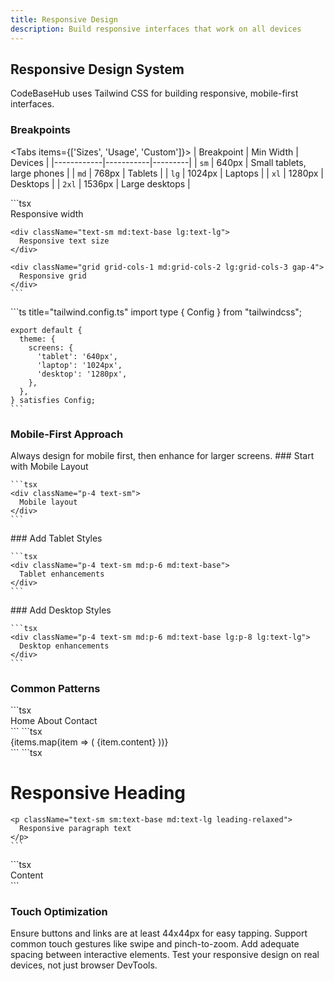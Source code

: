 ```yaml
---
title: Responsive Design
description: Build responsive interfaces that work on all devices
---
```


## Responsive Design System

CodeBaseHub uses Tailwind CSS for building responsive, mobile-first interfaces.

### Breakpoints

<Tabs items={['Sizes', 'Usage', 'Custom']}>
  <Tab value="Sizes">
    | Breakpoint | Min Width | Devices |
    |------------|-----------|---------|
    | `sm` | 640px | Small tablets, large phones |
    | `md` | 768px | Tablets |
    | `lg` | 1024px | Laptops |
    | `xl` | 1280px | Desktops |
    | `2xl` | 1536px | Large desktops |
  </Tab>

  <Tab value="Usage">
    ```tsx
    <div className="w-full sm:w-1/2 md:w-1/3 lg:w-1/4">
      Responsive width
    </div>

    <div className="text-sm md:text-base lg:text-lg">
      Responsive text size
    </div>

    <div className="grid grid-cols-1 md:grid-cols-2 lg:grid-cols-3 gap-4">
      Responsive grid
    </div>
    ```
  </Tab>

  <Tab value="Custom">
    ```ts title="tailwind.config.ts"
    import type { Config } from "tailwindcss";

    export default {
      theme: {
        screens: {
          'tablet': '640px',
          'laptop': '1024px',
          'desktop': '1280px',
        },
      },
    } satisfies Config;
    ```
  </Tab>
</Tabs>

### Mobile-First Approach

<Callout>
Always design for mobile first, then enhance for larger screens.
</Callout>

<Steps>
  <Step>
    ### Start with Mobile Layout

    ```tsx
    <div className="p-4 text-sm">
      Mobile layout
    </div>
    ```
  </Step>

  <Step>
    ### Add Tablet Styles

    ```tsx
    <div className="p-4 text-sm md:p-6 md:text-base">
      Tablet enhancements
    </div>
    ```
  </Step>

  <Step>
    ### Add Desktop Styles

    ```tsx
    <div className="p-4 text-sm md:p-6 md:text-base lg:p-8 lg:text-lg">
      Desktop enhancements
    </div>
    ```
  </Step>
</Steps>

### Common Patterns

<Accordions>
  <Accordion title="Responsive Navigation">
    ```tsx
    <nav className="flex flex-col md:flex-row gap-4">
      <Link href="/">Home</Link>
      <Link href="/about">About</Link>
      <Link href="/contact">Contact</Link>
    </nav>
    ```
  </Accordion>

  <Accordion title="Responsive Grid">
    ```tsx
    <div className="grid grid-cols-1 sm:grid-cols-2 lg:grid-cols-3 xl:grid-cols-4 gap-4">
      {items.map(item => (
        <Card key={item.id}>{item.content}</Card>
      ))}
    </div>
    ```
  </Accordion>

  <Accordion title="Responsive Typography">
    ```tsx
    <h1 className="text-2xl sm:text-3xl md:text-4xl lg:text-5xl font-bold">
      Responsive Heading
    </h1>

    <p className="text-sm sm:text-base md:text-lg leading-relaxed">
      Responsive paragraph text
    </p>
    ```
  </Accordion>

  <Accordion title="Responsive Container">
    ```tsx
    <div className="container mx-auto px-4 sm:px-6 lg:px-8">
      <div className="max-w-7xl">
        Content
      </div>
    </div>
    ```
  </Accordion>
</Accordions>

### Touch Optimization

<Cards>
  <Card title="Touch Targets" icon="Smartphone">
    Ensure buttons and links are at least 44x44px for easy tapping.
  </Card>

  <Card title="Gestures" icon="Zap">
    Support common touch gestures like swipe and pinch-to-zoom.
  </Card>

  <Card title="Spacing" icon="Box">
    Add adequate spacing between interactive elements.
  </Card>
</Cards>

<Callout type="info">
Test your responsive design on real devices, not just browser DevTools.
</Callout>
